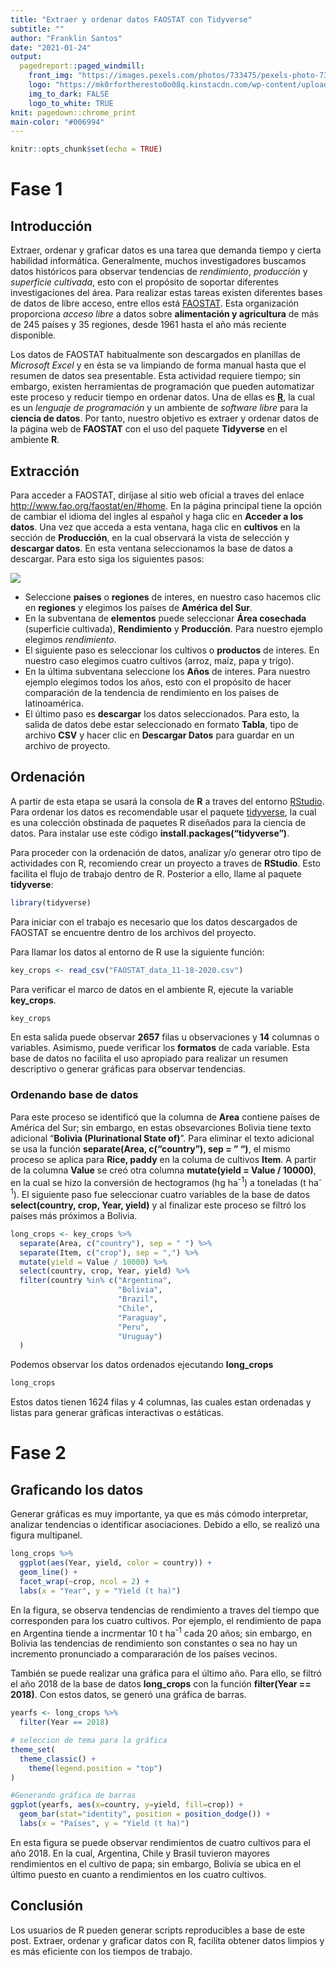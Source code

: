 ```yaml
---
title: "Extraer y ordenar datos FAOSTAT con Tidyverse"
subtitle: ""
author: "Franklin Santos"
date: "2021-01-24"
output: 
  pagedreport::paged_windmill:
    front_img: "https://images.pexels.com/photos/733475/pexels-photo-733475.jpeg?cs=srgb&dl=pexels-juan-733475.jpg&fm=jpg"
    logo: "https://mk0rfortheresto0o08q.kinstacdn.com/wp-content/uploads/2020/08/rru-logo-blue.svg"
    img_to_dark: FALSE
    logo_to_white: TRUE
knit: pagedown::chrome_print
main-color: "#006994"
---
```


```r
knitr::opts_chunk$set(echo = TRUE)
```

# Fase 1 {-}
## Introducción {-}

Extraer, ordenar y graficar datos es una tarea que demanda tiempo y cierta habilidad informática. Generalmente, muchos investigadores buscamos datos históricos para observar tendencias de *rendimiento*, *producción* y *superficie cultivada*, esto con el propósito de soportar diferentes investigaciones del área. Para realizar estas tareas existen diferentes bases de datos de libre acceso, entre ellos está [FAOSTAT](http://www.fao.org/faostat/es/#home). Esta organización proporciona *acceso libre* a datos sobre **alimentación y agricultura** de más de 245 países y 35 regiones, desde 1961 hasta el año más reciente disponible. 

Los datos de FAOSTAT habitualmente son descargados en planillas de *Microsoft Excel* y en ésta se va limpiando de forma manual hasta que el resumen de datos sea presentable. Esta actividad requiere tiempo; sin embargo, existen herramientas de programación que pueden automatizar este proceso y reducir tiempo en ordenar datos. Una de ellas es [**R**](https://www.r-project.org), la cual es un *lenguaje de programación* y un ambiente de *software libre* para la **ciencia de datos**. Por tanto, nuestro objetivo es extraer y ordenar datos de la página web de **FAOSTAT** con el uso del paquete **Tidyverse** en el ambiente **R**.

## Extracción {-}

Para acceder a FAOSTAT, diríjase al sitio web oficial a traves del enlace <http://www.fao.org/faostat/en/#home>. En la página principal tiene la opción de cambiar el idioma del ingles al español y haga clic en **Acceder a los datos**. Una vez que acceda a esta ventana, haga clic en **cultivos** en la sección de **Producción**, en la cual observará la vista de selección y **descargar datos**. En esta ventana seleccionamos la base de datos a descargar. Para esto siga los siguientes pasos:

![](fao.png)

* Seleccione **países** o **regiones** de interes, en nuestro caso hacemos clic en **regiones** y elegimos los países de **América del Sur**.
* En la subventana de **elementos** puede seleccionar **Área cosechada** (superficie cultivada), **Rendimiento** y **Producción**. Para nuestro ejemplo elegimos *rendimiento*.
* El siguiente paso es seleccionar los cultivos o **productos** de interes. En nuestro caso elegimos cuatro cultivos (arroz, maíz, papa y trigo).
* En la última subventana seleccione los **Años** de interes. Para nuestro ejemplo elegimos todos los años, esto con el propósito de hacer comparación de la tendencia de rendimiento en los países de latinoamérica.
* El último paso es **descargar** los datos seleccionados. Para esto, la salida de datos debe estar seleccionado en formato **Tabla**, tipo de archivo **CSV** y hacer clic en **Descargar Datos** para guardar en un archivo de proyecto.

## Ordenación {-}

A partir de esta etapa se usará la consola de **R** a traves del entorno [RStudio](https://rstudio.com). Para ordenar los datos es recomendable usar el paquete [tidyverse](https://www.tidyverse.org), la cual es una colección obstinada de paquetes R diseñados para la ciencia de datos. Para instalar use este código **install.packages("tidyverse")**.

Para proceder con la ordenación de datos, analizar y/o generar otro tipo de actividades con R, recomiendo crear un proyecto a traves de **RStudio**. Esto facilita el flujo de trabajo dentro de R. Posterior a ello, llame al paquete **tidyverse**:

```r
library(tidyverse)
```

Para iniciar con el trabajo es necesario que los datos descargados de FAOSTAT se encuentre dentro de los archivos del proyecto.

Para llamar los datos al entorno de R use la siguiente función:

```r
key_crops <- read_csv("FAOSTAT_data_11-18-2020.csv")
```

Para verificar el marco de datos en el ambiente R, ejecute la variable **key_crops**. 

```r
key_crops
```

En esta salida puede observar **2657** filas u observaciones y **14** columnas o variables. Asimismo, puede verificar los **formatos** de cada variable. Esta base de datos no facilita el uso apropiado para realizar un resumen descriptivo o generar gráficas para observar tendencias.

### Ordenando base de datos {-}

Para este proceso se identificó que la columna de **Area** contiene países de América del Sur; sin embargo, en estas obsevarciones Bolivia tiene texto adicional "**Bolivia (Plurinational State of)**". Para eliminar el texto adicional se usa la función **separate(Area, c("country"), sep = " ")**, el mismo proceso se aplica para **Rice, paddy** en la columa de cultivos **Item**. A partir de la columna **Value** se creó otra columna **mutate(yield = Value / 10000)**, en la cual se hizo la conversión de hectogramos (hg ha^-1^) a toneladas (t ha^-1^). El siguiente paso fue seleccionar cuatro variables de la base de datos **select(country, crop, Year, yield)** y al finalizar este proceso se filtró los países más próximos a Bolivia. 


```r
long_crops <- key_crops %>% 
  separate(Area, c("country"), sep = " ") %>%
  separate(Item, c("crop"), sep = ",") %>%
  mutate(yield = Value / 10000) %>%
  select(country, crop, Year, yield) %>%
  filter(country %in% c("Argentina", 
                        "Bolivia", 
                        "Brazil",
                        "Chile",
                        "Paraguay",
                        "Peru",
                        "Uruguay")
  )
```

Podemos observar los datos ordenados ejecutando **long_crops**

```r
long_crops
```

Estos datos tienen 1624 filas y 4 columnas, las cuales estan ordenadas y listas para generar gráficas interactivas o estáticas.

# Fase 2 {-}
## Graficando los datos {-}

Generar gráficas es muy importante, ya que es más cómodo interpretar, analizar tendencias o identificar asociaciones. Debido a ello, se realizó una figura multipanel.

```r
long_crops %>%
  ggplot(aes(Year, yield, color = country)) +
  geom_line() +
  facet_wrap(~crop, ncol = 2) +
  labs(x = "Year", y = "Yield (t ha)")
```

En la figura, se observa tendencias de rendimiento a traves del tiempo que corresponden para los cuatro cultivos. Por ejemplo, el rendimiento de papa en Argentina tiende a incrmentar 10 t ha^-1^ cada 20 años; sin embargo, en Bolivia las tendencias de rendimiento son constantes o sea no hay un incremento pronunciado a compararación de los países vecinos.

También se puede realizar una gráfica para el último año. Para ello, se filtró el año 2018 de la base de datos **long_crops** con la función **filter(Year == 2018)**. Con estos datos, se generó una gráfica de barras.

```r
yearfs <- long_crops %>%
  filter(Year == 2018)

# seleccion de tema para la gráfica
theme_set(
  theme_classic() +
    theme(legend.position = "top")
)

#Generando gráfica de barras
ggplot(yearfs, aes(x=country, y=yield, fill=crop)) +
  geom_bar(stat="identity", position = position_dodge()) +
  labs(x = "Países", y = "Yield (t ha)")
```

En esta figura se puede observar rendimientos de cuatro cultivos para el año 2018. En la cual, Argentina, Chile y Brasil tuvieron mayores rendimientos en el cultivo de papa; sin embargo, Bolivia se ubica en el último puesto en cuanto a rendimientos en los cuatro cultivos.

## Conclusión {-}

Los usuarios de R pueden generar scripts reproducibles a base de este post. Extraer, ordenar y graficar datos con R, facilita obtener datos limpios y es más eficiente con los tiempos de trabajo.

